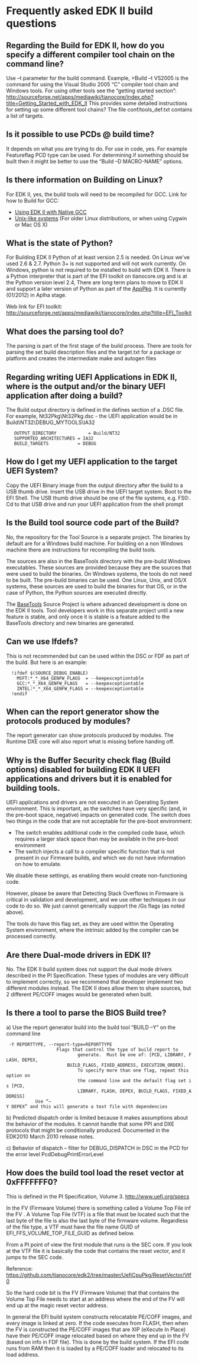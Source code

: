 =Frequently asked EDK II build questions=

==Regarding the Build for EDK II, how do you specify a different compiler tool chain on the command line?==

Use –t parameter for the build command. Example, >Build –t VS2005 is the command for using the Visual Studio 2005 “C” compiler tool chain and Windows tools. For using other tools see the “getting started section”: http://sourceforge.net/apps/mediawiki/tianocore/index.php?title=Getting_Started_with_EDK_II  This provides some detailed instructions for setting up some different tool chains? The file conf/tools_def.txt contains a list of targets.

==Is it possible to use PCDs @ build time?==

It depends on what you are trying to do. For use in code, yes. 
For example Featureflag PCD type can be used. For determining if something should be built then it might be better to use the “Build –D MACRO-NAME” options.

==Is there information on Building on Linux?==

For EDK II, yes, the build tools will need to be recompiled for GCC.  Link for how to Build for GCC: 
* [[Using EDK II with Native GCC]]
* [[Unix-like systems]] (For older Linux distributions, or when using Cygwin or Mac OS X)

==What is the state of Python?==

For Building EDK II Python of at least version 2.5 is needed. On Linux we've used 2.6 & 2.7.  Python 3+ is not supported and will not work currently.  On Windows, python is not required to be installed to build with EDK II. 
There is a Python interpreter that  is part of the EFI toolkit on tianocore.org and is at the Python version level 2.4,  There are long term plans to move to EDK II and support a later version of Python as part of the [[AppPkg]].  It is currently (01/2012) in Aplha stage.

Web link for EFI toolkit: http://sourceforge.net/apps/mediawiki/tianocore/index.php?title=EFI_Toolkit

==What does the parsing tool do?==

The parsing is part of the first stage of the build process.  There are tools for parsing  the set build description files and the target.txt for a package or platform and creates the intermediate make and autogen files

==Regarding writing UEFI Applications in EDK II, where is the output and/or the binary UEFI application after doing a build?==

The Build output directory is defined in the defines section of a .DSC file.
For example, Nt32Pkg\Nt32Pkg.dsc - the UEFI application would be in Build\NT32\DEBUG_MYTOOLS\IA32

    OUTPUT_DIRECTORY   	        = Build/NT32
    SUPPORTED_ARCHITECTURES	= IA32
    BUILD_TARGETS	        = DEBUG

==How do I get my UEFI application to the target UEFI System?==

Copy the UEFI Binary image from the output directory after the build to a USB thumb drive. Insert the USB drive in the UEFI target system. Boot to the EFI Shell.  The USB thumb drive should be one of the file systems, e.g. FS0:. Cd to that USB drive and run your UEFI application from the shell  prompt


==Is the Build tool source code part of the Build?==

No, the repository for the Tool Source is a separate project. The binaries by default are for a Windows build machine. For building on a non Windows machine there are instructions for recompiling the build tools.

The sources are also in the BaseTools directory with the pre-build Windows executables.  These sources are provided because they are the sources that were used to build the binaries.  On Windows systems, the tools do not need to be built.  The pre-build binaries can be used.  One Linux, Unix, and OS/X systems, these sources are used to build the binaries for that OS, or in the case of Python, the Python sources are executed directly.

The [[BaseTools]] Source Project is where advanced development is done on the EDK II tools.  Tool developers work in this separate project until a new feature is stable, and only once it is stable is a feature added to the BaseTools directory and new binaries are generated.

==Can we use Ifdefs?==

This is not recommended but can be used within the DSC or FDF as part of the build.
But here is an example:

   !ifdef $(SOURCE_DEBUG_ENABLE)
     MSFT:*_*_X64_GENFW_FLAGS  = --keepexceptiontable
     GCC:*_*_X64_GENFW_FLAGS   = --keepexceptiontable
     INTEL:*_*_X64_GENFW_FLAGS = --keepexceptiontable
   !endif

==When can the report generator show the protocols produced by modules?==

The report generator can show protocols produced by modules. The Runtime DXE core will also report what is missing before handing off.

==Why is the Buffer Security check flag (Build options) disabled for building EDK II UEFI applications and drivers but it is enabled for building tools. ==

UEFI applications and drivers are not executed in an Operating System environment. This is important, as the switches have very specific (and, in the pre-boot space, negative) impacts on generated code. The switch does two things in the code that are not acceptable for the pre-boot environment:

* The switch enables additional code in the compiled code base, which requires a larger stack space than may be available in the pre-boot environment 
* The switch injects a call to a compiler specific function that is not present in our Firmware builds, and which we do not have information on how to emulate. 

We disable these settings, as enabling them would create non-functioning code.

However, please be aware that Detecting Stack Overflows in Firmware is critical in validation and development, and we use other techniques in our code to do so.  We just cannot generically support the /Gs flags (as noted above).

The tools do have this flag set, as they are used within the Operating System environment, where the intrinsic added by the compiler can be processed correctly. 
 
==Are there Dual-mode drivers in EDK II?==

No.  The EDK II build system does not support the dual mode drivers described in the PI Specification.  These types of modules are very difficult to implement correctly, so we recommend that developer implement two different modules instead.  The EDK II does allow them to share sources, but 2 different PE/COFF images would be generated when built.

==Is there a tool to parse the BIOS Build tree?==

a) Use the report generator build into the build tool  “BUILD –Y” on the command line 

  -Y REPORTTYPE, --report-type=REPORTTYPE
                   	Flags that control the type of build report to
                        	generate.  Must be one of: [PCD, LIBRARY, FLASH, DEPEX, 
                        BUILD_FLAGS, FIXED_ADDRESS, EXECUTION_ORDER].
                        	To specify more than one flag, repeat this option on
                        	the command line and the default flag set is [PCD,
                        	LIBRARY, FLASH, DEPEX, BUILD_FLAGS, FIXED_ADDRESS]
            Use “–Y DEPEX” and this will generate a text file with dependencies


b) Predicted dispatch order is limited because it makes assumptions about the behavior of the modules. It cannot handle that some PPI and DXE protocols that might be conditionally produced. Documented in the EDK2010 March 2010 release notes.

c) Behavior of dispatch – filter for DEBUG_DISPATCH in DSC in the PCD for the error level PcdDebugPrintErrorLevel

==How does the build tool load the reset vector at 0xFFFFFFF0?==

This is defined in the PI Specification, Volume 3. http://www.uefi.org/specs

In the FV (Firmware Volume) there is something called a Volume Top File inf the FV . A Volume Top File (VTF) is a file that must be located such that the last byte of the file is also the last byte of the firmware volume. Regardless of the file type, a VTF must have the file name GUID of EFI_FFS_VOLUME_TOP_FILE_GUID as defined below.

From a PI point of view the first module that runs is the SEC core. If you look at the VTF file it is basically the code that contains the reset vector, and it jumps to the SEC code.

Reference: https://github.com/tianocore/edk2/tree/master/UefiCpuPkg/ResetVector/Vtf0

So the hard code bit is the FV (Firmware Volume) that that contains the Volume Top File needs to start at an address where the end of the FV will end up at the magic reset vector address. 

In general the EFI build system constructs relocatable PE/COFF images, and every image is linked at zero. If the code executes from FLASH, then when the FV is constructed the PE/COFF images that are XIP (eXecute In Place) have their PE/COFF image relocated based on where they end up in the FV (based on info in FDF file). This is done by the build system. If the EFI code runs from RAM then it is loaded by a PE/COFF loader and relocated to its load address.
